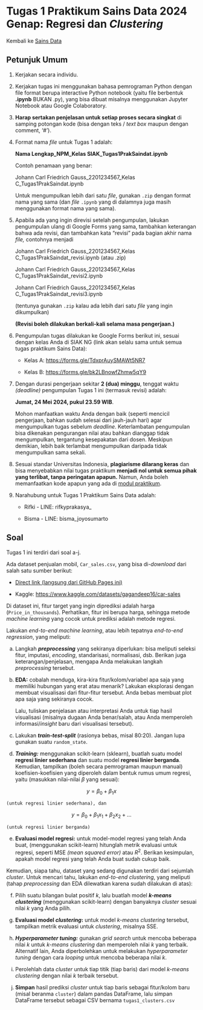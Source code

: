 ﻿# Tugas 1 Praktikum Sains Data 2024 Genap: Regresi dan *Clustering*

Kembali ke [Sains Data](./saindat2024genap.qmd)

## Petunjuk Umum

1. Kerjakan secara individu.

2. Kerjakan tugas ini menggunakan bahasa pemrograman Python dengan file format berupa interactive Python notebook (yaitu file berbentuk **.ipynb** BUKAN .py), yang bisa dibuat misalnya menggunakan Jupyter Notebook atau Google Colaboratory.

3. **Harap sertakan penjelasan untuk setiap proses secara singkat** di samping potongan kode (bisa dengan teks / *text box* maupun dengan comment, ‘#').

4. Format nama *file* untuk Tugas 1 adalah:

    **Nama Lengkap_NPM_Kelas SIAK_Tugas1PrakSaindat.ipynb**

    Contoh penamaan yang benar:

    Johann Carl Friedrich Gauss_2201234567_Kelas C_Tugas1PrakSaindat.ipynb

    Untuk mengumpulkan lebih dari satu *file*, gunakan `.zip` dengan format nama yang sama (dan *file* `.ipynb` yang di dalamnya juga masih menggunakan format nama yang sama).

5. Apabila ada yang ingin direvisi setelah pengumpulan, lakukan pengumpulan ulang di Google Forms yang sama, tambahkan keterangan bahwa ada revisi, dan tambahkan kata “revisi” pada bagian akhir nama *file,* contohnya menjadi

    Johann Carl Friedrich Gauss_2201234567_Kelas C_Tugas1PrakSaindat_revisi.ipynb (atau .zip)

    Johann Carl Friedrich Gauss_2201234567_Kelas C_Tugas1PrakSaindat_revisi2.ipynb

    Johann Carl Friedrich Gauss_2201234567_Kelas C_Tugas1PrakSaindat_revisi3.ipynb

    (tentunya gunakan `.zip` kalau ada lebih dari satu *file* yang ingin dikumpulkan)

    **(Revisi boleh dilakukan berkali-kali selama masa pengerjaan.)**

6. Pengumpulan tugas dilakukan ke Google Forms berikut ini, sesuai dengan kelas Anda di SIAK NG (link akan selalu sama untuk semua tugas praktikum Sains Data):

    - Kelas A: <https://forms.gle/TdxprAuySMAWt5NR7>

    - Kelas B: <https://forms.gle/bk2LBnowfZhmw5qY9>

7. Dengan durasi pengerjaan sekitar **2 (dua) minggu**, tenggat waktu *(deadline)* pengumpulan Tugas 1 ini (termasuk revisi) adalah:

    **Jumat, 24 Mei 2024, pukul 23.59 WIB**.

    Mohon manfaatkan waktu Anda dengan baik (seperti mencicil pengerjaan, bahkan sudah selesai dari jauh-jauh hari) agar mengumpulkan tugas sebelum *deadline*. Keterlambatan pengumpulan bisa dikenakan pengurangan nilai atau bahkan dianggap tidak mengumpulkan, tergantung kesepakatan dari dosen. Meskipun demikian, lebih baik terlambat mengumpulkan daripada tidak mengumpulkan sama sekali.

8. Sesuai standar Universitas Indonesia, **plagiarisme dilarang keras** dan bisa menyebabkan nilai tugas praktikum **menjadi nol untuk semua pihak yang terlibat, tanpa peringatan apapun.** Namun, Anda boleh memanfaatkan kode apapun yang ada di [modul praktikum](./saindat2024genap.qmd).

9. Narahubung untuk Tugas 1 Praktikum Sains Data adalah:

    - Rifki - LINE: rifkyprakasya_

    - Bisma - LINE: bisma_joyosumarto

## Soal

Tugas 1 ini terdiri dari soal a-j.

Ada dataset penjualan mobil, `Car_sales.csv`, yang bisa di-*download* dari salah satu sumber berikut:

- [Direct link (langsung dari GitHub Pages ini)](https://raw.githubusercontent.com/aslab-math-ui/asset/main/sains_data/datasets/Car_sales.csv)

- Kaggle: <https://www.kaggle.com/datasets/gagandeep16/car-sales>

Di dataset ini, fitur target yang ingin diprediksi adalah harga (`Price_in_thousands`). Perhatikan, fitur ini berupa harga, sehingga metode *machine learning* yang cocok untuk prediksi adalah metode regresi.

Lakukan *end-to-end machine learning*, atau lebih tepatnya *end-to-end regression*, yang meliputi:

a. Langkah ***preprocessing*** yang sekiranya diperlukan: bisa meliputi seleksi fitur, imputasi, *encoding*, standarisasi, normalisasi, dsb. Berikan juga keterangan/penjelasan, mengapa Anda melakukan langkah *preprocessing* tersebut.

b. **EDA:** cobalah menduga, kira-kira fitur/kolom/variabel apa saja yang memiliki hubungan yang erat atau menarik? Lakukan eksplorasi dengan membuat visualisasi dari fitur-fitur tersebut. Anda bebas membuat plot apa saja yang sekiranya cocok.

    Lalu, tuliskan penjelasan atau interpretasi Anda untuk tiap hasil visualisasi (misalnya dugaan Anda benar/salah, atau Anda memperoleh informasi/*insight* baru dari visualisasi tersebut). 

c. Lakukan ***train-test-split*** (rasionya bebas, misal 80:20). Jangan lupa gunakan suatu `random_state`.

d. ***Training:*** menggunakan scikit-learn (sklearn), buatlah suatu model **regresi linier sederhana** dan suatu model **regresi linier berganda**. Kemudian, tampilkan (boleh secara pemrograman maupun manual) koefisien-koefisien yang diperoleh dalam bentuk rumus umum regresi, yaitu (masukkan nilai-nilai $\beta$ yang sesuai):

$$y = \beta_0 + \beta_1 x$$

    (untuk regresi linier sederhana), dan

$$y = \beta_0 + \beta_1 x_1 + \beta_2 x_2 + \dots$$

    (untuk regresi linier berganda)

e. **Evaluasi model regresi:** untuk model-model regresi yang telah Anda buat, (menggunakan scikit-learn) hitunglah metrik evaluasi untuk regresi, seperti MSE *(mean squared error)* atau $R^2$. Berikan kesimpulan, apakah model regresi yang telah Anda buat sudah cukup baik.

Kemudian, siapa tahu, dataset yang sedang digunakan terdiri dari sejumlah *cluster*. Untuk mencari tahu, lakukan *end-to-end clustering*, yang meliputi (tahap *preprocessing* dan EDA dilewatkan karena sudah dilakukan di atas):

f. Pilih suatu bilangan bulat positif $k$, lalu buatlah model ***k-means clustering*** (menggunakan scikit-learn) dengan banyaknya *cluster* sesuai nilai $k$ yang Anda pilih.

g. **Evaluasi model *clustering*:** untuk model *k-means clustering* tersebut, tampilkan metrik evaluasi untuk *clustering*, misalnya SSE.

h. ***Hyperparameter tuning:*** gunakan *grid search* untuk mencoba beberapa nilai $k$ untuk *k-means clustering* dan memperoleh nilai $k$ yang terbaik. Alternatif lain, Anda diperbolehkan untuk melakukan *hyperparameter tuning* dengan cara *looping* untuk mencoba beberapa nilai $k$.

i. Perolehlah data *cluster* untuk tiap titik (tiap baris) dari model *k-means clustering* dengan nilai $k$ terbaik tersebut.

j. **Simpan** hasil prediksi *cluster* untuk tiap baris sebagai fitur/kolom baru (misal beranma `cluster`) dalam pandas DataFrame, lalu simpan DataFrame tersebut sebagai CSV bernama `tugas1_clusters.csv`